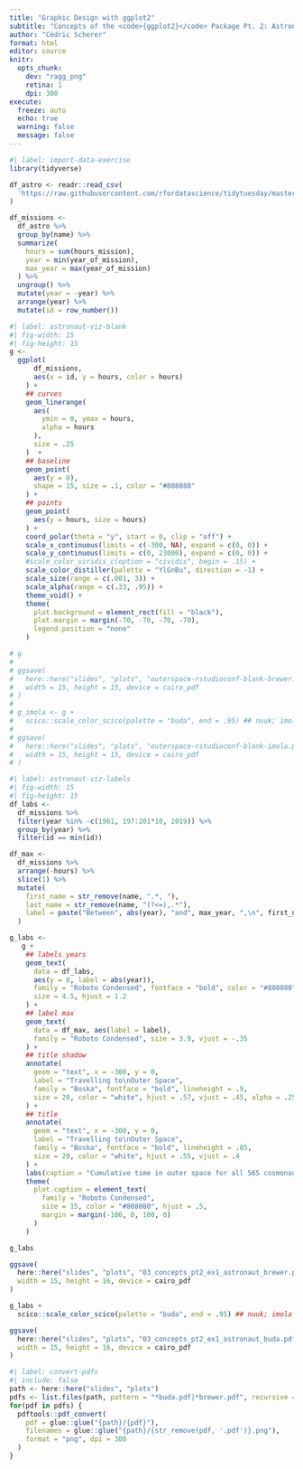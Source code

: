 ---
title: "Graphic Design with ggplot2"
subtitle: "Concepts of the <code>{ggplot2}</code> Package Pt. 2: Astronaut Viz Exercise 1"
author: "Cédric Scherer"
format: html
editor: source
knitr:
  opts_chunk: 
    dev: "ragg_png"
    retina: 1
    dpi: 300
execute:
  freeze: auto
  echo: true
  warning: false
  message: false
---

```{r}
#| label: import-data-exercise
library(tidyverse)

df_astro <- readr::read_csv(
  'https://raw.githubusercontent.com/rfordatascience/tidytuesday/master/data/2020/2020-07-14/astronauts.csv'
)

df_missions <-
  df_astro %>% 
  group_by(name) %>% 
  summarize(
    hours = sum(hours_mission),
    year = min(year_of_mission),
    max_year = max(year_of_mission)
  ) %>% 
  ungroup() %>% 
  mutate(year = -year) %>% 
  arrange(year) %>% 
  mutate(id = row_number())
```


```{r}
#| label: astronaut-viz-blank
#| fig-width: 15
#| fig-height: 15
g <- 
  ggplot(
      df_missions,
      aes(x = id, y = hours, color = hours)
    ) +
    ## curves
    geom_linerange(
      aes(
        ymin = 0, ymax = hours,
        alpha = hours
      ),
      size = .25
    )  +
    ## baseline
    geom_point(
      aes(y = 0),  
      shape = 15, size = .1, color = "#808080"
    ) +
    ## points
    geom_point(
      aes(y = hours, size = hours)
    ) +
    coord_polar(theta = "y", start = 0, clip = "off") +
    scale_x_continuous(limits = c(-300, NA), expand = c(0, 0)) +
    scale_y_continuous(limits = c(0, 23000), expand = c(0, 0)) +
    #scale_color_viridis_c(option = "cividis", begin = .15) +
    scale_color_distiller(palette = "YlGnBu", direction = -1) +
    scale_size(range = c(.001, 3)) +
    scale_alpha(range = c(.33, .95)) +
    theme_void() +
    theme(
      plot.background = element_rect(fill = "black"),
      plot.margin = margin(-70, -70, -70, -70),
      legend.position = "none"
    )

# g
# 
# ggsave(
#   here::here("slides", "plots", "outerspace-rstudioconf-blank-brewer.pdf"), 
#   width = 15, height = 15, device = cairo_pdf
# )
# 
# g_imola <- g +
#   scico::scale_color_scico(palette = "buda", end = .95) ## nuuk; imola
# 
# ggsave(
#   here::here("slides", "plots", "outerspace-rstudioconf-blank-imola.pdf"), 
#   width = 15, height = 15, device = cairo_pdf
# )
```


```{r}
#| label: astronaut-viz-labels
#| fig-width: 15
#| fig-height: 15
df_labs <- 
  df_missions %>% 
  filter(year %in% -c(1961, 197:201*10, 2019)) %>% 
  group_by(year) %>% 
  filter(id == min(id))

df_max <-
  df_missions %>% 
  arrange(-hours) %>% 
  slice(1) %>% 
  mutate(
    first_name = str_remove(name, ".*, "),
    last_name = str_remove(name, "(?<=),.*"),
    label = paste("Between", abs(year), "and", max_year, ",\n", first_name, last_name, "has spent\n", format(hours, big.mark = ','), "hours in space.\nThat's roughly", round(hours / 24, 0), "days!")
  ) 

g_labs <- 
   g +
    ## labels years
    geom_text(
      data = df_labs,
      aes(y = 0, label = abs(year)),
      family = "Roboto Condensed", fontface = "bold", color = "#808080",
      size = 4.5, hjust = 1.2
    ) +
    ## label max
    geom_text(
      data = df_max, aes(label = label),
      family = "Roboto Condensed", size = 3.9, vjust = -.35
    ) +
    ## title shadow
    annotate(
      geom = "text", x = -300, y = 0, 
      label = "Travelling to\nOuter Space", 
      family = "Boska", fontface = "bold", lineheight = .9,
      size = 20, color = "white", hjust = .57, vjust = .45, alpha = .25
    ) +
    ## title 
    annotate(
      geom = "text", x = -300, y = 0, 
      label = "Travelling to\nOuter Space", 
      family = "Boska", fontface = "bold", lineheight = .85,
      size = 20, color = "white", hjust = .55, vjust = .4
    ) +
    labs(caption = "Cumulative time in outer space for all 565 cosmonauts and astronauts who participated\nin space missions between April 23, 1961 and January 15, 2020, sorted by the year of their first mission.\n\nGraphic: Cédric Scherer • Data: Stavnichuk & Corlett 2020 (DOI: 10.17632/86tsnnbv2w.1)") +
    theme(
      plot.caption = element_text(
        family = "Roboto Condensed", 
        size = 15, color = "#808080", hjust = .5,
        margin = margin(-100, 0, 100, 0)
      )
    )

g_labs

ggsave(
  here::here("slides", "plots", "03_concepts_pt2_ex1_astronaut_brewer.pdf"), 
  width = 15, height = 16, device = cairo_pdf
)

g_labs +
  scico::scale_color_scico(palette = "buda", end = .95) ## nuuk; imola

ggsave(
  here::here("slides", "plots", "03_concepts_pt2_ex1_astronaut_buda.pdf"), 
  width = 15, height = 16, device = cairo_pdf
)
```


```{r}
#| label: convert-pdfs
#| include: false
path <- here::here("slides", "plots")
pdfs <- list.files(path, pattern = "*buda.pdf|*brewer.pdf", recursive = TRUE)
for(pdf in pdfs) {
  pdftools::pdf_convert(
    pdf = glue::glue("{path}/{pdf}"), 
    filenames = glue::glue("{path}/{str_remove(pdf, '.pdf')}.png"),
    format = "png", dpi = 300
  )
}
```
